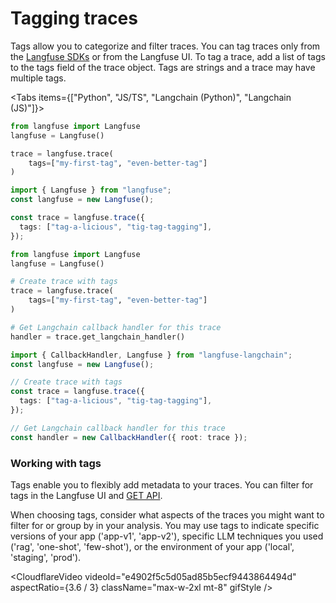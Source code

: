 # Tagging traces


Tags allow you to categorize and filter traces. You can tag traces only from the [Langfuse SDKs](/docs/sdk) or from the Langfuse UI. To tag a trace, add a list of tags to the tags field of the trace object. Tags are strings and a trace may have multiple tags.

<Tabs items={["Python", "JS/TS", "Langchain (Python)", "Langchain (JS)"]}>
<Tab>

```python
from langfuse import Langfuse
langfuse = Langfuse()

trace = langfuse.trace(
    tags=["my-first-tag", "even-better-tag"]
)
```

</Tab>

<Tab>

```typescript
import { Langfuse } from "langfuse";
const langfuse = new Langfuse();

const trace = langfuse.trace({
  tags: ["tag-a-licious", "tig-tag-tagging"],
});
```

</Tab>

<Tab>

```python
from langfuse import Langfuse
langfuse = Langfuse()

# Create trace with tags
trace = langfuse.trace(
    tags=["my-first-tag", "even-better-tag"]
)

# Get Langchain callback handler for this trace
handler = trace.get_langchain_handler()
```

</Tab>

<Tab>

```typescript
import { CallbackHandler, Langfuse } from "langfuse-langchain";
const langfuse = new Langfuse();

// Create trace with tags
const trace = langfuse.trace({
  tags: ["tag-a-licious", "tig-tag-tagging"],
});

// Get Langchain callback handler for this trace
const handler = new CallbackHandler({ root: trace });
```

</Tab>

</Tabs>

### Working with tags

Tags enable you to flexibly add metadata to your traces.
You can filter for tags in the Langfuse UI and [GET API](https://api.reference.langfuse.com/).

When choosing tags, consider what aspects of the traces you might want to filter for or group by in your analysis. You may use tags to indicate specific versions of your app ('app-v1', 'app-v2'), specific LLM techniques you used ('rag', 'one-shot', 'few-shot'), or the environment of your app ('local', 'staging', 'prod').

<CloudflareVideo
  videoId="e4902f5c5d05ad85b5ecf9443864494d"
  aspectRatio={3.6 / 3}
  className="max-w-2xl mt-8"
  gifStyle
/>
